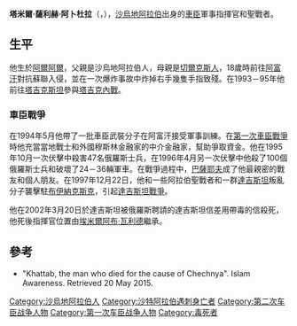 '''塔米爾·薩利赫·阿卜杜拉'''（{{lang-ar|ثامر صالح عبد الله }}，{{bd|1959年|4月14日|2002年|3月20日|catIdx=}}），[[沙烏地阿拉伯|沙烏地阿拉伯]]出身的[[車臣|車臣]]軍事指揮官和聖戰者。

==生平==
他生於[[阿爾阿爾|阿爾阿爾]]，父親是沙烏地阿拉伯人，母親是[[切爾克斯人|切爾克斯人]]，18歲時前往[[阿富汗|阿富汗]]對抗蘇聯入侵，並在一次爆炸事故中炸掉右手幾隻手指致殘。在1993－95年他前往[[塔吉克斯坦|塔吉克斯坦]]參與[[塔吉克內戰|塔吉克內戰]]。

===車臣戰爭===
在1994年5月他帶了一批車臣武裝分子在阿富汗接受軍事訓練。在[[第一次車臣戰爭|第一次車臣戰爭]]時他充當當地戰士和外國穆斯林金融家的中介金融家，幫助爭取資金。他在1995年10月一次伏擊中殺害47名俄羅斯士兵，在1996年4月另一次伏擊中他殺了100個俄羅斯士兵和破壞了24－36輛軍車。在戰爭過程中，[[巴薩耶夫|巴薩耶夫]]成了他最親密的戰友和個人朋友。在1997年12月22日，他和一些阿拉伯聖戰者和一群[[達吉斯坦|達吉斯坦]]叛亂分子襲擊駐[[布伊納克斯克|布伊納克斯克]]，引起[[達吉斯坦戰爭|達吉斯坦戰爭]]。

他在2002年3月20日於達吉斯坦被俄羅斯聘請的達吉斯坦信差用帶毒的信殺死，他死後指揮官位置由[[埃米爾|埃米爾]][[阿布·瓦利德|阿布·瓦利德]]繼承。

==參考==
* "Khattab, the man who died for the cause of Chechnya". Islam Awareness. Retrieved 20 May 2015.

[[Category:沙烏地阿拉伯人|Category:沙烏地阿拉伯人]]
[[Category:沙特阿拉伯遇刺身亡者|Category:沙特阿拉伯遇刺身亡者]]
[[Category:第二次车臣战争人物|Category:第二次车臣战争人物]]
[[Category:第一次车臣战争人物|Category:第一次车臣战争人物]]
[[Category:毒死者|Category:毒死者]]